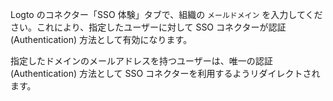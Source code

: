 Logto のコネクター「SSO 体験」タブで、組織の `メールドメイン` を入力してください。これにより、指定したユーザーに対して SSO コネクターが認証 (Authentication) 方法として有効になります。

指定したドメインのメールアドレスを持つユーザーは、唯一の認証 (Authentication) 方法として SSO コネクターを利用するようリダイレクトされます。
